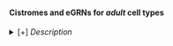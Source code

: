 #### Cistromes and eGRNs for *adult* cell types

<details><summary>[+] <i>Description</i></summary>

*Analysis details:*

For each cell type, the **cistrome** links each TF to all target regions which present enrichment of its binding motif.

To obtain the **eGRNs**, typical filters include: 
- Opening cistromes for expressed TFs: `chromCorr = openChrom` and `tfExpr = true`
- Positive links to gene expression: `linkDir = posLinks`
- `inEregulon = true` (i.e. target genes are enriched within the co-expressed with the TF)
- `withinBeaf = true` (i.e. The link is within BEAF-32 boundaries)

Only cistromes with least 10 target regions were taken into account for the eGRNs.

*Columns:*

- `TF`: TF with motif enrichment in the target regions
- `cellType`: Cell type whose DARs are checked for motif enrichment
- `tfExpr`: Whether the TF is expressed in the given cell type
- `region`: Target region (of the TF in the given cell type)
- `chromCorr`: Whether the TF expression and the TF motif are positively (open) or negatively correlated (close).
<!--#     - Open/close (abs corrTM_040 > .40)
#     - Open/close_ext (signif & .20)
#     - Unclear-->
- `targetGene`: Genes linked to the target region.
- `linkDir`: Link direction of the Region-Gene (recommended: use only *positive* links).
- `inEregulon`: Whether the gene is co-expressed with the TF (i.e. in the top of the TF co-expressed genes, based on GSEA)
- `withinBeaf`: Whether the region is within BEAF-32 boundaries around the gene (i.e. discards region-gene links that are too far away)

Network version: 1.0 (Aug. 2021)

[[Download table](downloads/networks/cistromes_eGRNs_Adult.feather)]

</details>
